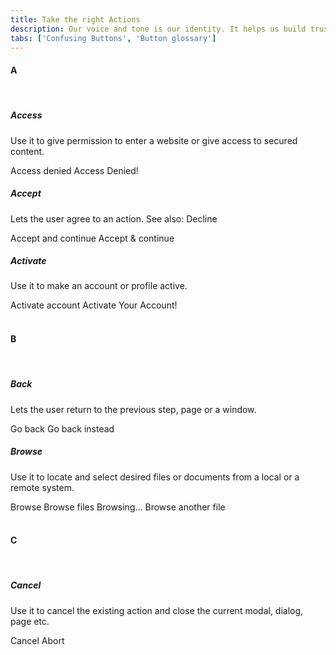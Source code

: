 ```yaml
---
title: Take the right Actions
description: Our voice and tone is our identity. It helps us build trust, connection and a memorable image for our brand. Use it to make the content distinct, effective and consistent for all products and features.
tabs: ['Confusing Buttons', 'Button glossary']
---
```


#### A

<br />

##### Access

Use it to give permission to enter a website or give access to secured content.

<Rules>
  <DOs>
    <InlineMessage>
      <IconWrapper> Access denied </IconWrapper>
    </InlineMessage>
  </DOs>
  <DONTs>
    <InlineMessage>
      <IconWrapper iconType='error'>
        Access Denied!
      </IconWrapper>
    </InlineMessage>
  </DONTs>
</Rules>
<br />

##### Accept

Lets the user agree to an action. See also: Decline

<Rules>
  <DOs>
    <InlineMessage>
      <IconWrapper> Accept and continue </IconWrapper>
    </InlineMessage>
  </DOs>
  <DONTs>
    <InlineMessage>
      <IconWrapper iconType='error'>
        Accept & continue
      </IconWrapper>
    </InlineMessage>
  </DONTs>
</Rules>

<br />

##### Activate

Use it to make an account or profile active.

<Rules>
  <DOs>
    <InlineMessage>
      <IconWrapper> Activate account </IconWrapper>
    </InlineMessage>
  </DOs>
  <DONTs>
    <InlineMessage>
      <IconWrapper iconType='error'>
        Activate Your Account!
      </IconWrapper>
    </InlineMessage>
  </DONTs>
</Rules>

<br />
<br />

#### B

<br />

##### Back

Lets the user return to the previous step, page or a window.

<Rules>
  <DOs>
    <InlineMessage>
      <IconWrapper> Go back </IconWrapper>
    </InlineMessage>
  </DOs>
  <DONTs>
    <InlineMessage>
      <IconWrapper iconType='error'>
        Go back instead
      </IconWrapper>
    </InlineMessage>
  </DONTs>
</Rules>
<br />

##### Browse

Use it to locate and select desired files or documents from a local or a remote system.

<Rules>
	<DOs>
		<InlineMessage>
			<IconWrapper> Browse </IconWrapper>
		</InlineMessage>
		<InlineMessage>
			<IconWrapper> Browse files </IconWrapper>
		</InlineMessage>
	</DOs>
	<DONTs>
		<InlineMessage>
			<IconWrapper iconType = 'error'> Browsing... </IconWrapper>
		</InlineMessage>
		<InlineMessage>
			<IconWrapper iconType = 'error'> Browse another file </IconWrapper>
		</InlineMessage>
	</DONTs>

</Rules>

<br />
<br />

#### C

<br />

##### Cancel

Use it to cancel the existing action and close the current modal, dialog, page etc.

<Rules>
  <DOs>
    <InlineMessage>
      <IconWrapper> Cancel </IconWrapper>
    </InlineMessage>
  </DOs>
  <DONTs>
    <InlineMessage>
      <IconWrapper iconType='error'> Abort </IconWrapper>
    </InlineMessage>
  </DONTs>
</Rules>

